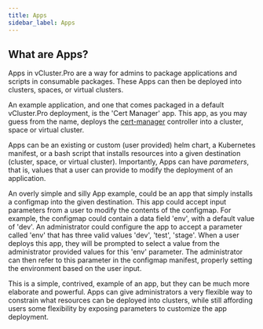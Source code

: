 ```yaml
---
title: Apps
sidebar_label: Apps
---
```


## What are Apps?

Apps in vCluster.Pro are a way for admins to package applications and scripts in consumable packages.
These Apps can then be deployed into clusters, spaces, or virtual clusters.

An example application, and one that comes packaged in a default vCluster.Pro deployment, is the 'Cert
Manager' app. This app, as you may guess from the name, deploys the
[cert-manager](https://github.com/cert-manager/cert-manager) controller into a cluster, space or
virtual cluster.

Apps can be an existing or custom (user provided) helm chart, a Kubernetes manifest, or a bash
script that installs resources into a given destination (cluster, space, or virtual cluster).
Importantly, Apps can have _parameters_, that is, values that a user can provide to modify the
deployment of an application.

An overly simple and silly App example, could be an app that simply installs a configmap into
the given destination. This app could accept input parameters from a user to modify the contents
of the configmap. For example, the configmap could contain a data field 'env', with a default
value of 'dev'. An administrator could configure the app to accept a parameter called 'env' that
has three valid values 'dev', 'test', 'stage'. When a user deploys this app, they will be
prompted to select a value from the administrator provided values for this 'env' parameter. The
administrator can then refer to this parameter in the configmap manifest, properly setting the
environment based on the user input.

This is a simple, contrived, example of an app, but they can be much more elaborate and powerful.
Apps can give administrators a very flexible way to constrain what resources can be
deployed into clusters, while still affording users some flexibility by exposing parameters to
customize the app deployment.
